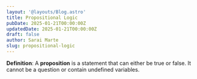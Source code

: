 ```yaml
---
layout: '@layouts/Blog.astro'
title: Propositional Logic
pubDate: 2025-01-21T00:00:00Z 
updatedDate: 2025-01-21T00:00:00Z 
draft: false
author: Sarai Marte
slug: propositional-logic
---
```


**Definition**: A **proposition** is a statement that can either be true or false. It cannot be a question or contain undefined variables. 

